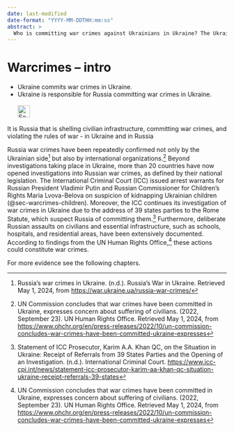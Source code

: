 ```yaml
---
date: last-modified
date-format: "YYYY-MM-DDTHH:mm:ss"
abstract: > 
  Who is committing war crimes against Ukrainians in Ukraine? The Ukrainians against themselves or the Russian aggressors? Wasn't that difficult now, was it? Learn more.
---
```


# Warcrimes – intro {#sec-warcrimes-intro}

::: {.callout-caution title="Myth"}
- Ukraine commits war crimes in Ukraine.
- Ukraine is responsible for Russia committing war crimes in Ukraine.
[<br></br>![Search for topic in EUvsDisinfo](../all_common_img/EUvsDisinfo_400x240.jpg){height=2em}](https://euvsdisinfo.eu/disinformation-cases/?text=war%20crimes&sort=relevance)
:::

::: {.callout-tip title="Truth"}
It is Russia that is shelling civilian infrastructure, committing war crimes, and violating the rules of war - in Ukraine and in Russia
:::

Russia war crimes have been repeatedly confirmed not only by the Ukrainian side[^warcrimes-intro-1] but also by international organizations.[^warcrimes-intro-2]
Beyond investigations taking place in Ukraine, more than 20 countries have now opened investigations into Russian war crimes, as defined by their national legislation. The International Criminal Court (ICC) issued arrest warrants for Russian President Vladimir Putin and Russian Commissioner for Children's Rights Maria Lvova-Belova on suspicion of kidnapping Ukrainian children (@sec-warcrimes-children).
Moreover, the ICC continues its investigation of war crimes in Ukraine due to the address of 39 states parties to the Rome Statute, which suspect Russia of committing them.[^warcrimes-intro-3]
Furthermore, deliberate Russian assaults on civilians and essential infrastructure, such as schools, hospitals, and residential areas, have been extensively documented.
According to findings from the UN Human Rights Office,[^warcrimes-intro-4] these actions could constitute war crimes.

For more evidence see the following chapters.

[^warcrimes-intro-1]:  Russia’s war crimes in Ukraine. (n.d.). Russia’s War in Ukraine. Retrieved May 1, 2024, from [https://war.ukraine.ua/russia-war-crimes/](https://war.ukraine.ua/russia-war-crimes/)

[^warcrimes-intro-2]:  UN Commission concludes that war crimes have been committed in Ukraine, expresses concern about suffering of civilians. (2022, September 23). UN Human Rights Office. Retrieved May 1, 2024, from [https://www.ohchr.org/en/press-releases/2022/10/un-commission-concludes-war-crimes-have-been-committed-ukraine-expresses](https://www.ohchr.org/en/press-releases/2022/10/un-commission-concludes-war-crimes-have-been-committed-ukraine-expresses)

[^warcrimes-intro-3]:  Statement of ICC Prosecutor, Karim A.A. Khan QC, on the Situation in Ukraine: Receipt of Referrals from 39 States Parties and the Opening of an Investigation. (n.d.). International Criminal Court. [https://www.icc-cpi.int/news/statement-icc-prosecutor-karim-aa-khan-qc-situation-ukraine-receipt-referrals-39-states](https://www.icc-cpi.int/news/statement-icc-prosecutor-karim-aa-khan-qc-situation-ukraine-receipt-referrals-39-states)


[^warcrimes-intro-4]:  UN Commission concludes that war crimes have been committed in Ukraine, expresses concern about suffering of civilians. (2022, September 23). UN Human Rights Office. Retrieved May 1, 2024, from [https://www.ohchr.org/en/press-releases/2022/10/un-commission-concludes-war-crimes-have-been-committed-ukraine-expresses](https://www.ohchr.org/en/press-releases/2022/10/un-commission-concludes-war-crimes-have-been-committed-ukraine-expresses)
